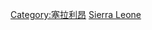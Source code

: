 {{Catnav|頁面分類|地理|国家|非洲国家|塞拉利昂}}
{{Catnav|頁面分類|地理|国家|按國家分類|各國地理}}
{{Catnav|頁面分類|各種主題的頁面分類|依大洲来作的分类|各大洲地理|非洲地理}}
{{Catnav|頁面分類|各種主題的頁面分類|按國家分類|各國地理}}
{{Commons category|Geography of Sierra Leone}}

[[Category:塞拉利昂|Category:塞拉利昂]]
[[Category:非洲各国地理|Sierra Leone]]